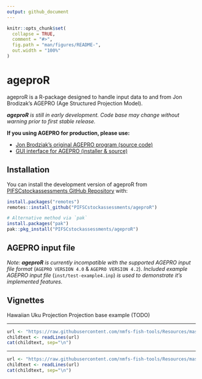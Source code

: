 ```yaml
---
output: github_document
---
```


<!-- README.md is generated from README.Rmd. Please edit that file -->

```r
knitr::opts_chunk$set(
  collapse = TRUE,
  comment = "#>",
  fig.path = "man/figures/README-",
  out.width = "100%"
)
```

# ageproR

<!-- badges: start -->
<!-- badges: end -->

ageproR is a R-package designed to handle input data to and from Jon Brodizak's 
AGEPRO (Age Structured Projection Model). 

_**ageproR** is still in early development. Code base may change without warning 
prior to first stable release._

**If you using AGEPRO for production, please use:**

- [Jon Brodziak's original AGEPRO program (source code)](https://github.com/PIFSCstockassessments/AGEPRO)
- [GUI interface for AGEPRO (installer & source)](https://github.com/PIFSCstockassessments/AGEPRO-GUI)

## Installation

You can install the development version of ageproR from 
[PIFSCstockassessments GitHub Repository](https://github.com/PIFSCstockassessments/ageproR) 
with:

```r

install.packages("remotes")
remotes::install_github("PIFSCstockassessments/ageproR")

# Alternative method via `pak`
install.packages("pak")
pak::pkg_install("PIFSCstockassessments/ageproR")
```

## AGEPRO input file 

_Note: **ageproR** is currently incompatible with the supported AGEPRO input 
file format_ (`AGEPRO VERSION 4.0` & `AGEPRO VERSION 4.2`). _Included example 
AGEPRO input file_ (`inst/test-example4.inp`) _is used to demonstrate it's 
implemented features._


## Vignettes

Hawaiian Uku Projection Projection base example (TODO)




<!-- Do not edit below. This adds the Disclaimer and NMFS footer. -->

****

```r
url <- "https://raw.githubusercontent.com/nmfs-fish-tools/Resources/master/Disclaimer.md"
childtext <- readLines(url)
cat(childtext, sep="\n")
```

****

```r
url <- "https://raw.githubusercontent.com/nmfs-fish-tools/Resources/master/footer.md" 
childtext <- readLines(url)
cat(childtext, sep="\n")
```




